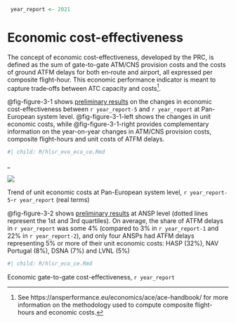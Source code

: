 ```r
 year_report <- 2021
```

# Economic cost-effectiveness {#sec-economic}

The concept of economic cost-effectiveness, developed by the PRC, is defined as the sum of gate-to-gate ATM/CNS provision costs and the costs of ground ATFM delays for both en‐route and airport, all expressed per composite flight-hour. This economic performance indicator is meant to capture trade‐offs between ATC capacity and costs[^economic-cost-effectiveness-1].

[^economic-cost-effectiveness-1]: See https://ansperformance.eu/economics/ace/ace-handbook/ for more information on the methodology used to compute composite flight-hours and economic costs.

@fig-figure-3-1 shows [preliminary results]{.underline} on the changes in economic cost-effectiveness between `r year_report-5` and `r year_report` at Pan-European system level. @fig-figure-3-1-left shows the changes in unit economic costs, while @fig-figure-3-1-right provides complementary information on the year-on-year changes in ATM/CNS provision costs, composite flight-hours and unit costs of ATFM delays.

::: {#fig-figure-3-1 layout-ncol="2"}
::: {#fig-figure-3-1-left}

```r
#| child: R/hlsr_evo_eco_ce.Rmd
```
_
:::

![](figures/Figure-3-1-Right.png){#fig-figure-3-1-right}

Trend of unit economic costs at Pan-European system level, `r year_report-5`-`r year_report` (real terms)
:::

@fig-figure-3-2 shows [preliminary results]{.underline} at ANSP level (dotted lines represent the 1st and 3rd quartiles). On average, the share of ATFM delays in `r year_report` was some 4% (compared to 3% in `r year_report-1` and 22% in `r year_report-2`), and only four ANSPs had ATFM delays representing 5% or more of their unit economic costs: HASP (32%), NAV Portugal (8%), DSNA (7%) and LVNL (5%)

::: {#fig-figure-3-2}
```r
#| child: R/hlsr_eco_ce.Rmd
```
Economic gate-to-gate cost-effectiveness, `r year_report`
:::


